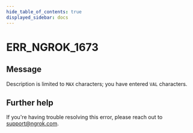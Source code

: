 ```yaml
---
hide_table_of_contents: true
displayed_sidebar: docs
---
```



# ERR_NGROK_1673

## Message

Description is limited to `MAX` characters; you have entered `VAL` characters.

<ErrorDetails error="err_ngrok_1673" />

## Further help

If you're having trouble resolving this error, please reach out to [support@ngrok.com](mailto:support@ngrok.com?subject=Help%20with%20ERR_NGROK_1673).
